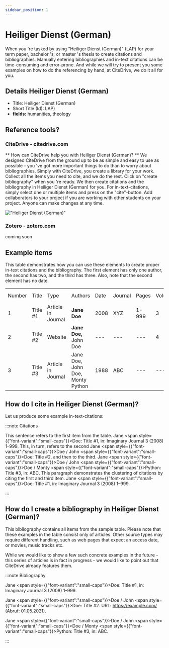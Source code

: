 ```yaml
---
sidebar_position: 1
---
```


# Heiliger Dienst (German)

When you 're tasked by using "Heiliger Dienst (German)" (LAP) for your term paper, bachelor 's, or master 's thesis to create citations and bibliographies.
Manually entering bibliographies and in-text citations can be time-consuming and error-prone. And while we will try to present you some examples on how to do the referencing by hand, at CiteDrive, we do it all for you.

## Details  Heiliger Dienst (German)
* Title: Heiliger Dienst (German)
* Short Title (Id): LAP)
* **fields:** humanities, theology

## Reference tools?
### CiteDrive - citedrive.com
** How can CiteDrive help you with Heiliger Dienst (German)? **
We designed CiteDrive from the ground up to be as simple and easy to use as possible - you 've got more important things to do than to worry about bibliographies. Simply with CiteDrive, you create a library for your work. Collect all the items you need to cite, and we do the rest. Click on "create bibliography" when you 're ready. We then create citations and the bibliography in Heiliger Dienst (German) for you. For in-text-citations, simply select one or multiple items and press on the "cite"-button. Add collaborators to your project if you are working with other students on your project. Anyone can make changes at any time.


!["Heiliger Dienst (German)"](images/heiliger-dienst-german.svg "Choose Heiliger Dienst (German) in the CiteDrive App")

### Zotero - zotero.com

coming soon

## Example items

This table demonstrates how you can use these elements to create proper in-text citations and the bibliography. The first element has only one author, the second has two, and the third has three. Also, note that the second element has no date.


<table>
  <tr>
   <td>Number
   </td>
   <td>Title
   </td>
   <td>Type
   </td>
   <td>Authors
   </td>
   <td>Date
   </td>
   <td>Journal
   </td>
   <td>Pages
   </td>
   <td>Volume
   </td>
   <td>Issue
   </td>
   <td>Access Date
   </td>
  </tr>
  <tr>
   <td>1
   </td>
   <td>Title #1
   </td>
   <td>Article in Journal
   </td>
   <td><strong>Jane Doe</strong>
   </td>
   <td>2008
   </td>
   <td>XYZ
   </td>
   <td>1-999
   </td>
   <td>3
   </td>
   <td>2
   </td>
   <td>--
   </td>
  </tr>
  <tr>
   <td>
2
   </td>
   <td>Title #2
   </td>
   <td>Website
   </td>
   <td><strong>Jane Doe, </strong>John Doe
   </td>
   <td>---
   </td>
   <td>---
   </td>
   <td>---
   </td>
   <td>4
   </td>
   <td>---
   </td>
   <td>2020-05-01
   </td>
  </tr>
  <tr>
   <td>3
   </td>
   <td>Title #3
   </td>
   <td>Article in Journal
   </td>
   <td>Jane Doe, John Doe, Monty Python
   </td>
   <td>1988
   </td>
   <td>ABC
   </td>
   <td>---
   </td>
   <td>---
   </td>
   <td>16
   </td>
   <td>---
   </td>
  </tr>
</table>



## How do I cite in  Heiliger Dienst (German)?

Let us produce some example in-text-citations:

:::note Citations


This sentence refers to the first item from the table. Jane <span style={{"font-variant":"small-caps"}}>Doe</span>: Title #1, in: Imaginary Journal  3  (2008) 1–999. This, in turn, refers to the second Jane <span style={{"font-variant":"small-caps"}}>Doe</span> / John  <span style={{"font-variant":"small-caps"}}>Doe</span>: Title #2.
and then to the third.  Jane <span style={{"font-variant":"small-caps"}}>Doe</span> / John <span style={{"font-variant":"small-caps"}}>Doe</span> / Monty <span style={{"font-variant":"small-caps"}}>Python</span>: Title #3, in: ABC.
This paragraph demonstrates the clustering of citations by citing the first and third item. Jane <span style={{"font-variant":"small-caps"}}>Doe</span>: Title #1, in: Imaginary Journal  3  (2008) 1–999.

:::

## How do I create a bibliography in Heiliger Dienst (German)?

This bibliography contains all items from the sample table. Please note that these examples in the table consist only of articles. Other source types may require different handling, such as web pages that expect an access date, or movies, music tracks etc.

While we would like to show a few such concrete examples in the future - this series of articles is in fact in progress - we would like to point out that CiteDrive already features them.

:::note Bibliography

Jane <span style={{"font-variant":"small-caps"}}>Doe</span>: Title #1, in: Imaginary Journal  3  (2008) 1–999.

Jane <span style={{"font-variant":"small-caps"}}>Doe</span> / John  <span style={{"font-variant":"small-caps"}}>Doe</span>: Title #2. URL: https://example.com/ (Abruf: 01.05.2021).

Jane <span style={{"font-variant":"small-caps"}}>Doe</span> / John <span style={{"font-variant":"small-caps"}}>Doe</span> / Monty <span style={{"font-variant":"small-caps"}}>Python</span>: Title #3, in: ABC.



:::


        